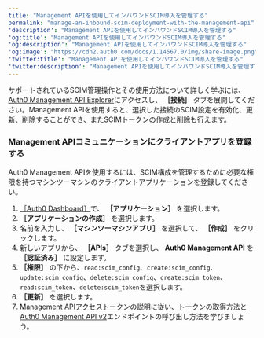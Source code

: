 ```yaml
---
title: "Management APIを使用してインバウンドSCIM導入を管理する"
permalink: "manage-an-inbound-scim-deployment-with-the-management-api"
'description': "Management APIを使用してインバウンドSCIM導入を管理する"
'og:title': "Management APIを使用してインバウンドSCIM導入を管理する"
'og:description': "Management APIを使用してインバウンドSCIM導入を管理する"
'og:image': "https://cdn2.auth0.com/docs/1.14567.0/img/share-image.png"
'twitter:title': "Management APIを使用してインバウンドSCIM導入を管理する"
'twitter:description': "Management APIを使用してインバウンドSCIM導入を管理する"
---
```


サポートされているSCIM管理操作とその使用方法について詳しく学ぶには、[Auth0 Management API Explorer](https://auth0.com/docs/api/management/v2)にアクセスし、 **［接続］** タブを展開してください。<Tooltip data-tooltip-id="react-containers-DefinitionTooltip-0" href="/ja-jp/glossary?term=management-api" tip="Management API: 顧客が管理タスクを実行できるようにするための製品。" cta="用語集の表示">Management API</Tooltip>を使用すると、選択した接続のSCIM設定を有効化、更新、削除することができ、またSCIMトークンの作成と削除も行えます。

### Management APIコミュニケーションにクライアントアプリを登録する

Auth0 Management APIを使用するには、SCIM構成を管理するために必要な権限を持つマシンツーマシンのクライアントアプリケーションを登録してください。

1. [［Auth0 Dashboard］](https://manage.auth0.com/#/)で、 **［アプリケーション］** を選択します。
2. **［アプリケーションの作成］** を選択します。
3. 名前を入力し、 **［マシンツーマシンアプリ］** を選択して、 **［作成］** をクリックします。
4. 新しいアプリから、 **［APIs］** タブを選択し、 **Auth0 Management API** を **［認証済み］** に設定します。
5. **［権限］** の下から、`read:scim_config`、`create:scim_config`、`update:scim_config`、`delete:scim_config`、`create:scim_token`、`read:scim_token`、`delete:scim_token`を選択します。
6. **［更新］** を選択します。
7. [Management APIアクセストークン](/ja-jp/secure/tokens/access-tokens/management-api-access-tokens)の説明に従い、トークンの取得方法と[Auth0 Management API v2](https://auth0.com/docs/api/management/v2/connections/post-scim-configuration)エンドポイントの呼び出し方法を学びましょう。